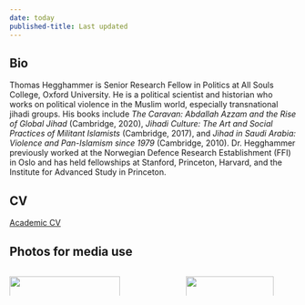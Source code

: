 ```yaml
---
date: today
published-title: Last updated
---
```


## Bio

Thomas Hegghammer is Senior Research Fellow in Politics at All Souls College, Oxford University. He is a political scientist and historian who works on political violence in the Muslim world, especially transnational jihadi groups. His books include *The Caravan: Abdallah Azzam and the Rise of Global Jihad* (Cambridge, 2020), *Jihadi Culture: The Art and Social Practices of Militant Islamists* (Cambridge, 2017), and *Jihad in Saudi Arabia: Violence and Pan-Islamism since 1979* (Cambridge, 2010). Dr. Hegghammer previously worked at the Norwegian Defence Research Establishment (FFI) in Oslo and has held fellowships at Stanford, Princeton, Harvard, and the Institute for Advanced Study in Princeton.

## CV

[Academic CV](/about/cv/index.qmd)

## Photos for media use

:::: columns

::: {.column width='25%'}
![](/assets/images/portrait1.jpg){fig-align="left" width="100%"} 
:::

::: {.column width='1%'}
:::

::: {.column width='25%'}
![](/assets/images/portrait-cropped.jpg){fig-align="left" width="89%"}
:::

::::

